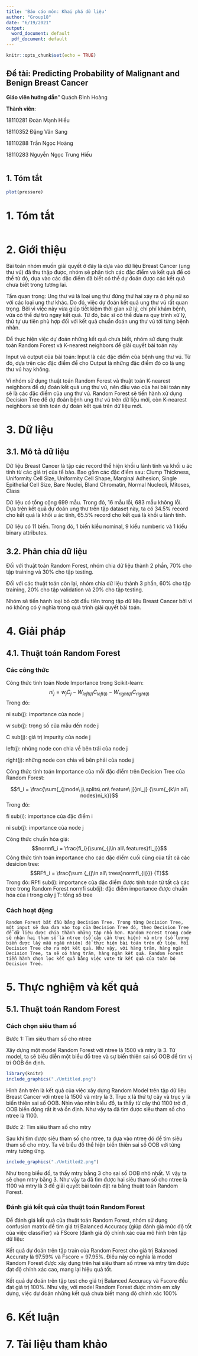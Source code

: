 ---
title: 'Báo cáo môn: Khai phá dữ liệu'
author: "Group18"
date: "6/19/2021"
output:
  word_document: default
  pdf_document: default
---

```{r setup, include=FALSE}
knitr::opts_chunk$set(echo = TRUE)
```

## Đề tài: Predicting Probability of Malignant and Benign Breast Cancer 

<Span>**Giáo viên hướng dẫn**" Quách Đình Hoàng </Span>

<span>**Thành viên**:</span>

<span>18110281    Đoàn Mạnh Hiếu</span>

<span>18110352    Đặng Văn Sang</span>

<span>18110288    Trần Ngọc Hoàng</span>

<span>18110283    Nguyễn Ngọc Trung Hiếu</span>
```{r cars}
```

## 1. Tóm tắt
  

```{r pressure, echo=FALSE}
plot(pressure)

```


# 1. Tóm tắt

```{r pressure, echo=FALSE}

```

# 2. Giới thiệu
  Bài toán nhóm muốn giải quyết ở đây là dựa vào dữ liệu Breast Cancer (ung thư vú) đã thu thập được, nhóm sẽ phân tích các đặc điểm và kết quả để có thể từ đó, dựa vào các đặc điểm đã biết có thể dự đoán được các kết quả chưa biết trong tương lai.
  
  Tầm quan trọng: Ung thư vú là loại ung thư đứng thứ hai xảy ra ở phụ nữ so với các loại ung thư khác. Do đó, việc dự đoán kết quả ung thư vú rất quan trọng. Bởi vì việc này vừa giúp tiết kiệm thời gian xử lý, chi phí khám bệnh, vừa có thể dự trù ngay kết quả. Từ đó, bác sĩ có thể đưa ra quy trình xử lý, thứ tự ưu tiên phù hợp đối với kết quả chuẩn đoán ung thư vú tới từng bệnh nhân.
  
  Để thực hiện việc dự đoán những kết quả chưa biết, nhóm sử dụng thuật toán Random Forest và K-nearest neighbors để giải quyết bài toán này
  
  Input và output của bài toán: Input là các đặc điểm của bệnh ung thư vú. Từ đó, dựa trên các đặc điểm để cho Output là những đặc điểm đó có là ung thư vú hay không.
  
  Vì nhóm sử dụng thuật toán Random Forest và thuật toán K-nearest neighbors để dự đoán kết quả ung thư vú, nên đầu vào của hai bài toán này sẽ là các đặc điểm của ung thư vú. Random Forest sẽ tiến hành xử dụng Decision Tree để dự đoán bệnh ung thư vú trên dữ liệu mới, còn K-nearest neighbors sẽ tính toán dự đoán kết quả trên dữ liệu mới.
  
# 3. Dữ liệu
## 3.1. Mô tả dữ liệu
  Dữ liệu Breast Cancer là tập các record thể hiện khối u lành tính và khối u ác tính từ các giá trị của tế bào. Bao gồm các đặc điểm sau: Clump Thickness, Uniformity Cell Size, Uniformity Cell Shape, Marginal Adhesion, Single Epithelial Cell Size, Bare Nuclei, Bland Chromatin, Normal Nucleoli, Mitoses, Class
  
  Dữ liệu có tổng cộng 699 mẫu. Trong đó, 16 mẫu lỗi, 683 mẫu không lỗi. Dựa trên kết quả dự đoán ung thư trên tập dataset này, ta có 34.5% record cho kết quả là khối u ác tính, 65.5% record cho kết quả là khối u lành tính.
  
  Dữ liệu có 11 biến. Trong đó, 1 biến kiểu nominal, 9 kiểu numberic và 1 kiểu binary attributes.
  
## 3.2. Phân chia dữ liệu
  Đối với thuật toán Random Forest, nhóm chia dữ liệu thành 2 phần, 70% cho tập training và 30% cho tập testing.
  
  Đối với các thuật toán còn lại, nhóm chia dữ liệu thành 3 phần, 60% cho tập training, 20% cho tập validation và 20% cho tập testing.
  
  Nhóm sẽ tiến hành loại bỏ cột đầu tiên trong tập dữ liệu Breast Cancer bởi vì nó không có ý nghĩa trong quá trình giải quyết bài toán.
  
# 4. Giải pháp
## 4.1. Thuật toán Random Forest
### Các công thức
 Công thức tính toán Node Importance trong Scikit-learn:
 $$ni_j = w_jC_j - W_{left(j)}C_{left(j)} - W_{right(j)}C_{right(j)}$$
 Trong đó: 
 
 ni sub(j): importance của node j
 
 w sub(j): trọng số của mẫu đến node j
 
 C sub(j): giá trị impurity của node j
 
 left(j): những node con chia về bên trái của node j
 
 right(j): những node con chia về bên phải của node j
 
 Công thức tính toán Importance của mỗi đặc điểm trên Decision Tree của Random Forest:
 
 $$fi_i = \frac{\sum{_{j:node\ j\ splits\ on\ feature\ j}}ni_j} {\sum{_{k\in all\ nodes}ni_k}}$$
 Trong đó:
 
 fi sub(i): importance của đặc điểm i
 
 ni sub(j): importance của node j
 
 Công thức chuẩn hóa giá:
 $$normfi_i = \frac{fi_i}{\sum{_{j\in all\ features}fi_j}}$$
  Công thức tính toán importance cho các đặc điểm cuối cùng của tất cả các desicion tree:
  $$RFfi_i = \frac{\sum {_{j\in all\ trees}normfi_{ij}}} {T}$$
  Trong đó:
  RFfi sub(i): importance của đặc điểm được tính toán từ tất cả các tree trong Random Forest
  normfi sub(ij): đặc điểm importance được chuẩn hóa của i trong cây j
  T: tổng số tree

### Cách hoạt động

    Random Forest bắt đầu bằng Decision Tree. Trong từng Decision Tree, một input sẽ đựa đưa vào top của Decision Tree đó, theo Decision Tree để dữ liệu được chia thành những tập nhỏ hơn. Random Forest trong code sẽ nhận hai tham số là ntree (số cây cần thực hiện) và mtry (số lượng biến được lấy mẫu ngẫu nhiên) để thực hiện bài toán trên dữ liệu. Mỗi Decision Tree cho ra một kết quả. Như vậy, với hàng trăm, hàng ngàn Decision Tree, ta sẽ có hàng trăm, hàng ngàn kết quả. Random Forest tiến hành chọn lọc kết quả bằng việc vote từ kết quả của toàn bộ Decision Tree.
    
# 5. Thực nghiệm và kết quả
## 5.1. Thuật toán Random Forest
### Cách chọn siêu tham số
Bước 1: Tìm siêu tham số cho ntree

Xây dựng một model Random Forest với ntree là 1500 và mtry là 3. Từ model, ta sẽ biểu diễn một biểu đồ tree và sự biến thiên sai số OOB để tìm vị trí OOB ổn định.
  
```{r}
library(knitr)
include_graphics("./Untitled.png")

```
 
 Hình ảnh trên là kết quả của việc xây dựng Random Model trên tập dữ liệu Breast Cancer với ntree là 1500 và mtry là 3. Trục x là thứ tự cây và trục y là biến thiên sai số OOB. Nhìn vào nhìn biểu đồ, ta thấy từ cây thứ 1100 trở đi, OOB biến động rất ít và ổn định. Như vậy ta đã tìm được siêu tham số cho ntree là 1100.

Bước 2: Tìm siêu tham số cho mtry

Sau khi tìm được siêu tham số cho ntree, ta dựa vào ntree đó để tìm siêu tham số cho mtry. Ta vẽ biểu đồ thể hiện biến thiên sai số OOB với từng mtry tương ứng.

```{r}
include_graphics("./Untitled2.png")

```

Như trong biểu đồ, ta thấy mtry bằng 3 cho sai số OOB nhỏ nhất. Vì vậy ta sẽ chọn mtry bằng 3. Như vậy ta đã tìm được hai siêu tham số cho ntree là 1100 và mtry là 3 để giải quyết bài toán đặt ra bằng thuật toán Random Forest.

### Đánh giá kết quả của thuật toán Random Forest
Để đánh giá kết quả của thuật toán Random Forest, nhóm sử dụng confusion matrix để tìm giá trị Balanced Accuracy (giúp đánh giá mức độ tốt của việc classifier) và FScore (đánh giá độ chính xác của mô hình trên tập dữ liệu:

Kết quả dự đoán trên tập train của Random Forest cho giá trị Balanced Accuraty là 97.59% và Fscore = 97.95%. Điều này có nghĩa là model Random Forest được xây dụng trên hai siêu tham số ntree và mtry tìm được đạt độ chính xác cao, mang lại hiệu quả tốt.

Kết quả dự đoán trên tập test cho giá trị Balanced Accuracy và Fscore đều đạt giá trị 100%. Như vậy, với model Random Forest được nhóm em xây dựng, việc dự đoán những kết quả chưa biết mang độ chính xác 100%


# 6. Kết luận
# 7. Tài liệu tham khảo
  
